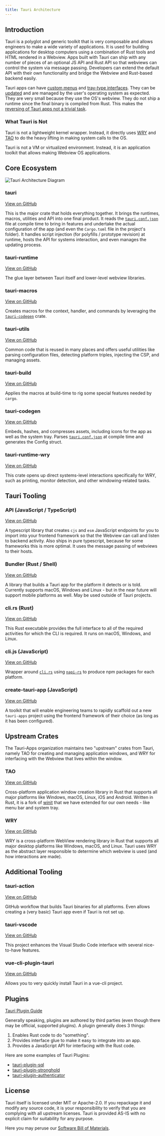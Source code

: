 ```yaml
---
title: Tauri Architecture
---
```


## Introduction

Tauri is a polyglot and generic toolkit that is very composable and allows engineers to make a wide variety of applications. It is used for building applications for desktop computers using a combination of Rust tools and HTML rendered in a Webview. Apps built with Tauri can ship with any number of pieces of an optional JS API and Rust API so that webviews can control the system via message passing. Developers can extend the default API with their own functionality and bridge the Webview and Rust-based backend easily.

Tauri apps can have [custom menus](../../guides/features/menu) and [tray-type interfaces](../../guides/features/system-tray). They can be [updated](../../guides/distribution/updater) and are managed by the user's operating system as expected. They are very small because they use the OS's webview. They do not ship a runtime since the final binary is compiled from Rust. This makes the [reversing of Tauri apps not a trivial task](./security).

### What Tauri is Not

Tauri is not a lightweight kernel wrapper. Instead, it directly uses [WRY](#wry) and [TAO](#tao) to do the heavy lifting in making system calls to the OS.

Tauri is not a VM or virtualized environment. Instead, it is an application toolkit that allows making Webview OS applications.

## Core Ecosystem

![Tauri Architecture Diagram](../../../assets/concepts/architecture.svg)

### tauri

[View on GitHub](https://github.com/tauri-apps/tauri/tree/dev/core/tauri)

This is the major crate that holds everything together. It brings the runtimes, macros, utilities and API into one final product. It reads the [`tauri.conf.json`](../../api/config) file at compile time to bring in features and undertake the actual configuration of the app (and even the `Cargo.toml` file in the project's folder). It handles script injection (for polyfills / prototype revision) at runtime, hosts the API for systems interaction, and even manages the updating process.

### tauri-runtime

[View on GitHub](https://github.com/tauri-apps/tauri/tree/dev/core/tauri-runtime)

The glue layer between Tauri itself and lower-level webview libraries.

### tauri-macros

[View on GitHub](https://github.com/tauri-apps/tauri/tree/dev/core/tauri-macros)

Creates macros for the context, handler, and commands by leveraging the [`tauri-codegen`](https://github.com/tauri-apps/tauri/tree/dev/core/tauri-codegen) crate.

### tauri-utils

[View on GitHub](https://github.com/tauri-apps/tauri/tree/dev/core/tauri-utils)

Common code that is reused in many places and offers useful utilities like parsing configuration files, detecting platform triples, injecting the CSP, and managing assets.

### tauri-build

[View on GitHub](https://github.com/tauri-apps/tauri/tree/dev/core/tauri-build)

Applies the macros at build-time to rig some special features needed by `cargo`.

### tauri-codegen

[View on GitHub](https://github.com/tauri-apps/tauri/tree/dev/core/tauri-codegen)

Embeds, hashes, and compresses assets, including icons for the app as well as the system tray. Parses [`tauri.conf.json`](../../api/config.md) at compile time and generates the Config struct.

### tauri-runtime-wry

[View on GitHub](https://github.com/tauri-apps/tauri/tree/dev/core/tauri-runtime-wry)

This crate opens up direct systems-level interactions specifically for WRY, such as printing, monitor detection, and other windowing-related tasks.

## Tauri Tooling

### API (JavaScript / TypeScript)

[View on GitHub](https://github.com/tauri-apps/tauri/tree/dev/tooling/api)

A typescript library that creates `cjs` and `esm` JavaScript endpoints for you to import into your frontend framework so that the Webview can call and listen to backend activity. Also ships in pure typescript, because for some frameworks this is more optimal. It uses the message passing of webviews to their hosts.

### Bundler (Rust / Shell)

[View on GitHub](https://github.com/tauri-apps/tauri/tree/dev/tooling/bundler)

A library that builds a Tauri app for the platform it detects or is told. Currently supports macOS, Windows and Linux - but in the near future will support mobile platforms as well. May be used outside of Tauri projects.

### cli.rs (Rust)

[View on GitHub](https://github.com/tauri-apps/tauri/tree/dev/tooling/cli)

This Rust executable provides the full interface to all of the required activities for which the CLI is required. It runs on macOS, Windows, and Linux.

### cli.js (JavaScript)

[View on GitHub](https://github.com/tauri-apps/tauri/tree/dev/tooling/cli/node)

Wrapper around [`cli.rs`](https://github.com/tauri-apps/tauri/blob/dev/tooling/cli) using [`napi-rs`](https://github.com/napi-rs/napi-rs) to produce npm packages for each platform.

### create-tauri-app (JavaScript)

[View on GitHub](https://github.com/tauri-apps/create-tauri-app)

A toolkit that will enable engineering teams to rapidly scaffold out a new `tauri-apps` project using the frontend framework of their choice (as long as it has been configured).

## Upstream Crates

The Tauri-Apps organization maintains two "upstream" crates from Tauri, namely TAO for creating and managing application windows, and WRY for interfacing with the Webview that lives within the window.

### TAO

[View on GitHub](https://github.com/tauri-apps/tao)

Cross-platform application window creation library in Rust that supports all major platforms like Windows, macOS, Linux, iOS and Android. Written in Rust, it is a fork of [winit](https://github.com/rust-windowing/winit) that we have extended for our own needs - like menu bar and system tray.

### WRY

[View on GitHub](https://github.com/tauri-apps/wry)

WRY is a cross-platform WebView rendering library in Rust that supports all major desktop platforms like Windows, macOS, and Linux.
Tauri uses WRY as the abstract layer responsible to determine which webview is used (and how interactions are made).

## Additional Tooling

### tauri-action

[View on GitHub](https://github.com/tauri-apps/tauri-action)

GitHub workflow that builds Tauri binaries for all platforms. Even allows creating a (very basic) Tauri app even if Tauri is not set up.

### tauri-vscode

[View on GitHub](https://github.com/tauri-apps/tauri-vscode)

This project enhances the Visual Studio Code interface with several nice-to-have features.

### vue-cli-plugin-tauri

[View on GitHub](https://github.com/tauri-apps/vue-cli-plugin-tauri)

Allows you to very quickly install Tauri in a vue-cli project.

## Plugins

[Tauri Plugin Guide](../../guides/features/plugin)

Generally speaking, plugins are authored by third parties (even though there may be official, supported plugins). A plugin generally does 3 things:

1. Enables Rust code to do "something".
2. Provides interface glue to make it easy to integrate into an app.
3. Provides a JavaScript API for interfacing with the Rust code.

Here are some examples of Tauri Plugins:

- [tauri-plugin-sql](https://github.com/tauri-apps/tauri-plugin-sql)
- [tauri-plugin-stronghold](https://github.com/tauri-apps/tauri-plugin-stronghold)
- [tauri-plugin-authenticator](https://github.com/tauri-apps/tauri-plugin-authenticator)

## License

Tauri itself is licensed under MIT or Apache-2.0. If you repackage it and modify any source code, it is your responsibility to verify that you are complying with all upstream licenses. Tauri is provided AS-IS with no explicit claim for suitability for any purpose.

Here you may peruse our [Software Bill of Materials](https://app.fossa.com/projects/git%2Bgithub.com%2Ftauri-apps%2Ftauri).
